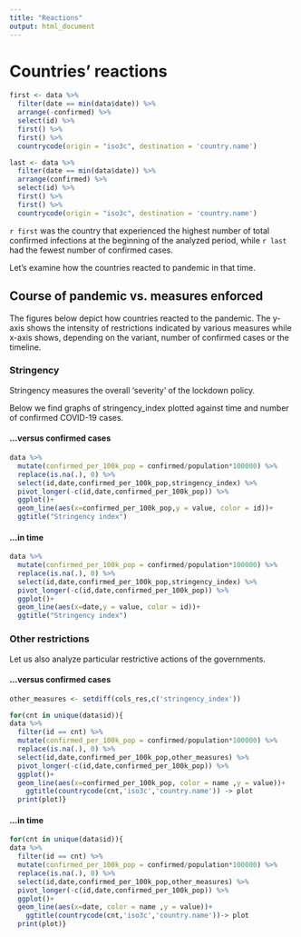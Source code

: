```yaml
---
title: "Reactions"
output: html_document
---
```


# Countries' reactions

```r
first <- data %>% 
  filter(date == min(data$date)) %>%  
  arrange(-confirmed) %>%  
  select(id) %>% 
  first() %>% 
  first() %>% 
  countrycode(origin = "iso3c", destination = 'country.name')

last <- data %>% 
  filter(date == min(data$date)) %>%  
  arrange(confirmed) %>%  
  select(id) %>% 
  first() %>% 
  first() %>% 
  countrycode(origin = "iso3c", destination = 'country.name')


```


`r first` was the country that experienced the highest number of total confirmed infections at
the beginning of the analyzed period, while `r last` had the fewest number of confirmed cases.

Let's examine how the countries reacted to pandemic in that time.

## Course of pandemic vs. measures enforced

The figures below depict how countries reacted to the pandemic.
The y-axis shows the intensity of restrictions indicated by various measures while
x-axis shows, depending on the variant, number of confirmed cases or the timeline.

### Stringency {.tabset}

Stringency measures the overall 'severity' of the lockdown policy.

Below we find graphs of stringency_index plotted against time and number of 
confirmed COVID-19 cases.

#### ...versus confirmed cases

```r

data %>%
  mutate(confirmed_per_100k_pop = confirmed/population*100000) %>% 
  replace(is.na(.), 0) %>% 
  select(id,date,confirmed_per_100k_pop,stringency_index) %>% 
  pivot_longer(-c(id,date,confirmed_per_100k_pop)) %>% 
  ggplot()+
  geom_line(aes(x=confirmed_per_100k_pop,y = value, color = id))+
  ggtitle("Stringency index")

```


#### ...in time

```r

data %>%
  mutate(confirmed_per_100k_pop = confirmed/population*100000) %>% 
  replace(is.na(.), 0) %>% 
  select(id,date,confirmed_per_100k_pop,stringency_index) %>% 
  pivot_longer(-c(id,date,confirmed_per_100k_pop)) %>% 
  ggplot()+
  geom_line(aes(x=date,y = value, color = id))+
  ggtitle("Stringency index")

```


### Other restrictions {.tabset}

Let us also analyze particular restrictive actions of the governments.

#### ...versus confirmed cases

```r
other_measures <- setdiff(cols_res,c('stringency_index'))

for(cnt in unique(data$id)){
data %>%
  filter(id == cnt) %>% 
  mutate(confirmed_per_100k_pop = confirmed/population*100000) %>% 
  replace(is.na(.), 0) %>% 
  select(id,date,confirmed_per_100k_pop,other_measures) %>% 
  pivot_longer(-c(id,date,confirmed_per_100k_pop)) %>% 
  ggplot()+
  geom_line(aes(x=confirmed_per_100k_pop, color = name ,y = value))+
    ggtitle(countrycode(cnt,'iso3c','country.name')) -> plot
  print(plot)}
```

#### ...in time

```r


for(cnt in unique(data$id)){
data %>%
  filter(id == cnt) %>% 
  mutate(confirmed_per_100k_pop = confirmed/population*100000) %>% 
  replace(is.na(.), 0) %>% 
  select(id,date,confirmed_per_100k_pop,other_measures) %>% 
  pivot_longer(-c(id,date,confirmed_per_100k_pop)) %>% 
  ggplot()+
  geom_line(aes(x=date, color = name ,y = value))+
    ggtitle(countrycode(cnt,'iso3c','country.name'))-> plot
  print(plot)}
```

